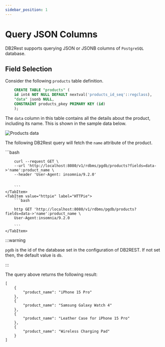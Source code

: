 ```yaml
---
sidebar_position: 1
---
```


# Query JSON Columns

DB2Rest supports querying JSON or JSONB columns of `PostgreSQL` database.


## Field Selection

Consider the following `products` table definition.

```sql
    CREATE TABLE "products" (
    id int4 NOT NULL DEFAULT nextval('products_id_seq'::regclass),
    "data" jsonb NULL,
    CONSTRAINT products_pkey PRIMARY KEY (id)
    );
```

The `data` column in this table contains all the details about the product, including its name. This is shown in the sample data below.

![Products data](./assets/products_data.png)


The following DB2Rest query will fetch the `name` attribute of the product.

<Tabs>
    <TabItem value="cURL" label="cURL" default>
        ```bash

        curl --request GET \
        --url 'http://localhost:8080/v1/rdbms/pgdb/products?fields=data->'name':product_name \
        --header 'User-Agent: insomnia/9.2.0'


        ```
    </TabItem>
    <TabItem value="httpie" label="HTTPie">
        ```bash

        http GET 'http://localhost:8080/v1/rdbms/pgdb/products?fields=data->'name':product_name \
        User-Agent:insomnia/9.2.0

        ```
    </TabItem>

</Tabs>

:::warning

`pgdb` is the id of the database set in the configuration of DB2REST. If not set then, the default value is `db`.

:::


The query above returns the following result:

```http
[
	{
		"product_name": "iPhone 15 Pro"
	},
	{
		"product_name": "Samsung Galaxy Watch 4"
	},
	{
		"product_name": "Leather Case for iPhone 15 Pro"
	},
	{
		"product_name": "Wireless Charging Pad"
	}
]

```

